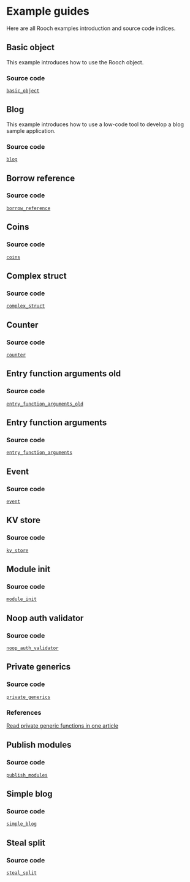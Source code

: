 # Example guides

Here are all Rooch examples introduction and source code indices.

## Basic object

This example introduces how to use the Rooch object.

### Source code

[`basic_object`](https://github.com/rooch-network/rooch/tree/main/examples/basic_object)

## Blog

This example introduces how to use a low-code tool to develop a blog sample application.

### Source code

[`blog`](https://github.com/rooch-network/rooch/tree/main/examples/blog)

## Borrow reference

### Source code

[`borrow_reference`](https://github.com/rooch-network/rooch/tree/main/examples/borrow_reference)

## Coins

### Source code

[`coins`](https://github.com/rooch-network/rooch/tree/main/examples/coins)

## Complex struct

### Source code

[`complex_struct`](https://github.com/rooch-network/rooch/tree/main/examples/complex_struct)

## Counter

### Source code

[`counter`](https://github.com/rooch-network/rooch/tree/main/examples/counter)

## Entry function arguments old

### Source code

[`entry_function_arguments_old`](https://github.com/rooch-network/rooch/tree/main/examples/entry_function_arguments_old)

## Entry function arguments

### Source code

[`entry_function_arguments`](https://github.com/rooch-network/rooch/tree/main/examples/entry_function_arguments)

## Event

### Source code

[`event`](https://github.com/rooch-network/rooch/tree/main/examples/event)

## KV store

### Source code

[`kv_store`](https://github.com/rooch-network/rooch/tree/main/examples/kv_store)

## Module init

### Source code

[`module_init`](https://github.com/rooch-network/rooch/tree/main/examples/module_init)

## Noop auth validator

### Source code

[`noop_auth_validator`](https://github.com/rooch-network/rooch/tree/main/examples/noop_auth_validator)

## Private generics

### Source code

[`private_generics`](https://github.com/rooch-network/rooch/tree/main/examples/private_generics)

### References

[Read private generic functions in one article](https://rooch.network/blog/read-private-generics-in-one-article)

## Publish modules

### Source code

[`publish_modules`](https://github.com/rooch-network/rooch/tree/main/examples/publish_modules)

## Simple blog

### Source code

[`simple_blog`](https://github.com/rooch-network/rooch/tree/main/examples/simple_blog)

## Steal split

### Source code

[`steal_split`](https://github.com/rooch-network/rooch/tree/main/examples/steal_split)
